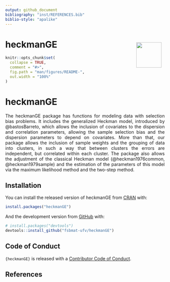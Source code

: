 ```yaml
---
output: github_document
bibliography: "inst/REFERENCES.bib"
biblio-style: "apalike"
---
```


<!-- README.md is generated from README.Rmd. Please edit that file -->

# heckmanGE <a href='https://fsbmat-ufv.github.io/heckmanGE/'><img src='man/figures/logo.png' align="right" height="80" style="margin:10px;" /></a>

```r
knitr::opts_chunk$set(
  collapse = TRUE,
  comment = "#>",
  fig.path = "man/figures/README-",
  out.width = "100%"
)
```

# heckmanGE

<!-- badges: start -->
<!-- badges: end -->
<p style="text-align: justify;">
The heckmanGE package has functions for modeling data with selection bias problems. It includes the generalized Heckman model, introduced by @bastosBarreto, which allows the inclusion of covariates to the dispersion and correlation parameters, allowing the sample selection bias and the dispersion parameters to depend on covariates. More than that, our package allows the inclusion of sample weights and the grouping of data into clusters, in such a way that between clusters the errors are independent, but correlated within each cluster. The package also allows the adjustment of the classical Heckman model (@heckman1976common, @heckman1979sample) and the estimation of the parameters of this model via the maximum likelihood method and the two-step method.
</p>

## Installation

You can install the released version of heckmanGE from [CRAN](https://CRAN.R-project.org) with:

``` r
install.packages("heckmanGE")
```

And the development version from [GitHub](https://github.com/) with:

``` r
# install.packages("devtools")
devtools::install_github("fsbmat-ufv/heckmanGE")
```
## Code of Conduct

`{heckmanGE}` is released with a [Contributor Code of
Conduct](https://contributor-covenant.org/version/2/0/CODE_OF_CONDUCT.html).

## References
